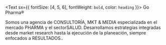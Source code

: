 <Text sx={{ fontSize: [4, 5, 6], fontWeight: `bold`, color: `heading` }}>
  Go Pharma®
</Text>

Somos una agencia de CONSULTORÍA, MKT & MEDIA especializada en el mercado PHARMA y el sectorSALUD. Desarrollamos estrategias integradas desde market research hasta la ejecución de la planeación, siempre enfocados a RESULTADOS..
